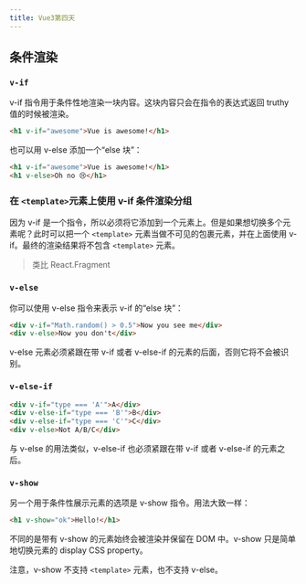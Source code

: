```yaml
---
title: Vue3第四天
---
```



<AuthorInfo />

## 条件渲染

### `v-if`

v-if 指令用于条件性地渲染一块内容。这块内容只会在指令的表达式返回 truthy 值的时候被渲染。

```html
<h1 v-if="awesome">Vue is awesome!</h1>
```

也可以用 v-else 添加一个“else 块”：

```html
<h1 v-if="awesome">Vue is awesome!</h1>
<h1 v-else>Oh no 😢</h1>
```

### 在 `<template>`元素上使用 v-if 条件渲染分组

因为 v-if 是一个指令，所以必须将它添加到一个元素上。但是如果想切换多个元素呢？此时可以把一个 `<template>` 元素当做不可见的包裹元素，并在上面使用 v-if。最终的渲染结果将不包含 `<template>` 元素。

> 类比 React.Fragment

### `v-else`

你可以使用 v-else 指令来表示 v-if 的“else 块”：

```html
<div v-if="Math.random() > 0.5">Now you see me</div>
<div v-else>Now you don't</div>
```

v-else 元素必须紧跟在带 v-if 或者 v-else-if 的元素的后面，否则它将不会被识别。

### `v-else-if`

```html
<div v-if="type === 'A'">A</div>
<div v-else-if="type === 'B'">B</div>
<div v-else-if="type === 'C'">C</div>
<div v-else>Not A/B/C</div>
```

与 v-else 的用法类似，v-else-if 也必须紧跟在带 v-if 或者 v-else-if 的元素之后。

### `v-show`

另一个用于条件性展示元素的选项是 v-show 指令。用法大致一样：

```html
<h1 v-show="ok">Hello!</h1>
```

不同的是带有 v-show 的元素始终会被渲染并保留在 DOM 中。v-show 只是简单地切换元素的 display CSS property。

注意，v-show 不支持 `<template>` 元素，也不支持 v-else。


